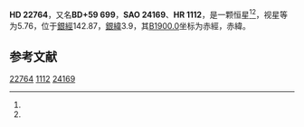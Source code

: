{{Starbox begin
| name = HD 22764
}}
{{Starbox observe
| epoch = [[J2000.0|J2000.0]]
| constell = {{星座名待查}}<ref name=SIMBAD>{{cite web
 | url=http://simbad.u-strasbg.fr/simbad/sim-id?Ident=HR+1112
 | title =Pulsating variable Star
 | publisher=Centre de Données astronomiques de Strasbourg
 | work=SIMBAD
 | accessdate=2012-07-13}}</ref><ref name=DATA>{{cite web
 | url=http://vizier.u-strasbg.fr/viz-bin/VizieR-5?-out.add=.&-source=5050&-corr=PK=HR&-out.max=9999&HR=1112
 | title=VizieR Detailed Page
 | accessdate=2012-07-13
 | archive-date=2016-03-04
 | archive-url=https://web.archive.org/web/20160304213523/http://vizier.u-strasbg.fr/viz-bin/VizieR-5?-out.add=.&-source=5050&-corr=PK=HR&-out.max=9999&HR=1112
 | dead-url=no
 }}</ref>
| 星官 = 
| ra = {{RA|3|42|42.7}}<ref name=SIMBAD /><ref name=DATA />
| dec = {{DEC|+59|58|10}}<ref name=SIMBAD /><ref name=DATA />
| appmag_v = 5.76<ref name=SIMBAD /><ref name=DATA />
}}
{{Starbox character
| class = K3IIb<ref name=SIMBAD /><ref name=DATA />
| b-v = 1.71<ref name=SIMBAD /><ref name=DATA />
| u-b = 1.82<ref name=SIMBAD /><ref name=DATA />
| r-i = 1.02<ref name=SIMBAD /><ref name=DATA />
| variable = 
}}
{{Starbox astrometry
| radial_v = 1.82
| prop_mo_ra = -10
| parallax = 
| p_error = 
}}
{{Starbox catalog
| names =BD+59 699，[[SAO星表|SAO]] 24169，[[HD星表|HD]] 22764，[[HR星表|HR]] 1112}}
{{Starbox reference |Simbad=HR+1112}}
{{Starbox end}}

'''HD 22764'''，又名'''BD+59 699'''，'''SAO 24169'''、'''HR 1112'''，是一颗恒星<ref name=SIMBAD /><ref name=DATA />，视星等为5.76，位于[[銀道座標系|銀經]]142.87，[[銀道座標系|銀緯]]3.9，其[[B1900.0|B1900.0]]坐标为赤經{{RA|3|34|28}}，赤緯{{DEC|+59|3.9|50}}。

== 参考文献 ==
{{reflist}}

{{star-stub}}

[[Category:HD和HDE天體|22764]]
[[Category:HR天體|1112]]
[[Category:SAO天體|24169]]